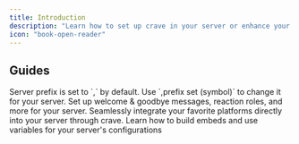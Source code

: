 ```yaml
---
title: Introduction
description: "Learn how to set up crave in your server or enhance your everyday use with commands & more."
icon: "book-open-reader"
---
```


## Guides

<Info>
  Server prefix is set to `,` by default. Use `,prefix set (symbol)` to change
  it for your server.
</Info>

<CardGroup cols={2}>
  <Card title="Server Configuration" icon="gear" href="/configuration/messages">
    Set up welcome & goodbye messages, reaction roles, and more for your server.
  </Card>
  <Card title="Integrations" icon="share-nodes" href="/integrations">
    Seamlessly integrate your favorite platforms directly into your server
    through crave.
  </Card>
  <Card title="Embed Scripting" icon="code" href="/configuration/scripting">
    Learn how to build embeds and use variables for your server's configurations
  </Card>
</CardGroup>